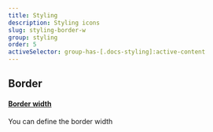 ```yaml
---
title: Styling
description: Styling icons
slug: styling-border-w
group: styling
order: 5
activeSelector: group-has-[.docs-styling]:active-content
---
```


## Border
#### [Border width](https://tailwindcss.com/docs/border-width)
You can define the border width
